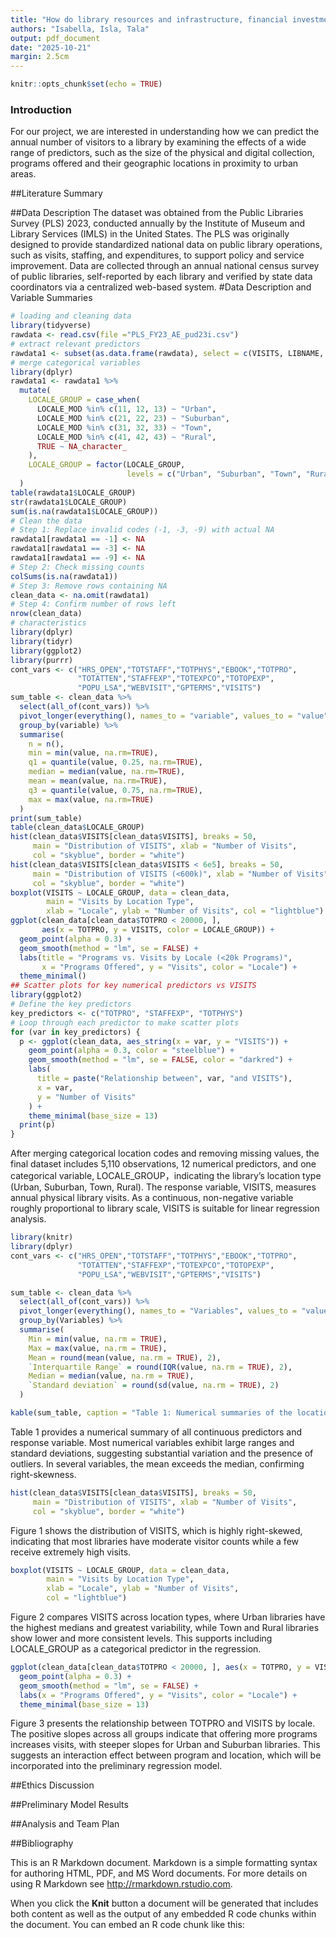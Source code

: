 ```yaml
---
title: "How do library resources and infrastructure, financial investment and community characteristics predict the number of library visits per year?"
authors: "Isabella, Isla, Tala"
output: pdf_document
date: "2025-10-21"
margin: 2.5cm
---
```


```r
knitr::opts_chunk$set(echo = TRUE)
```

### Introduction

For our project, we are interested in understanding how we can predict the annual number of visitors to a library by examining the effects of a wide range of predictors, such as the size of the physical and digital collection, programs offered and their geographic locations in proximity to urban areas. 

##Literature Summary

##Data Description
The dataset was obtained from the Public Libraries Survey (PLS) 2023, conducted annually by the Institute of Museum and Library Services (IMLS) in the United States. The PLS was originally designed to provide standardized national data on public library operations, such as visits, staffing, and expenditures, to support policy and service improvement. Data are collected through an annual national census survey of public libraries, self-reported by each library and verified by state data coordinators via a centralized web-based system.
#Data Description and Variable Summaries
```r
# loading and cleaning data 
library(tidyverse)
rawdata <- read.csv(file ="PLS_FY23_AE_pud23i.csv")
# extract relevant predictors
rawdata1 <- subset(as.data.frame(rawdata), select = c(VISITS, LIBNAME, HRS_OPEN, TOTSTAFF, TOTPHYS, EBOOK, TOTPRO, TOTATTEN, STAFFEXP, TOTEXPCO, TOTOPEXP, POPU_LSA, WEBVISIT, GPTERMS, LOCALE_MOD))
# merge categorical variables
library(dplyr)
rawdata1 <- rawdata1 %>%
  mutate(
    LOCALE_GROUP = case_when(
      LOCALE_MOD %in% c(11, 12, 13) ~ "Urban",
      LOCALE_MOD %in% c(21, 22, 23) ~ "Suburban",
      LOCALE_MOD %in% c(31, 32, 33) ~ "Town",
      LOCALE_MOD %in% c(41, 42, 43) ~ "Rural",
      TRUE ~ NA_character_  
    ),
    LOCALE_GROUP = factor(LOCALE_GROUP,
                          levels = c("Urban", "Suburban", "Town", "Rural"))
  )
table(rawdata1$LOCALE_GROUP)
str(rawdata1$LOCALE_GROUP)
sum(is.na(rawdata1$LOCALE_GROUP))
# Clean the data
# Step 1: Replace invalid codes (-1, -3, -9) with actual NA
rawdata1[rawdata1 == -1] <- NA
rawdata1[rawdata1 == -3] <- NA
rawdata1[rawdata1 == -9] <- NA
# Step 2: Check missing counts
colSums(is.na(rawdata1))
# Step 3: Remove rows containing NA
clean_data <- na.omit(rawdata1)
# Step 4: Confirm number of rows left
nrow(clean_data)
# characteristics 
library(dplyr)
library(tidyr)
library(ggplot2)
library(purrr)
cont_vars <- c("HRS_OPEN","TOTSTAFF","TOTPHYS","EBOOK","TOTPRO",
               "TOTATTEN","STAFFEXP","TOTEXPCO","TOTOPEXP",
               "POPU_LSA","WEBVISIT","GPTERMS","VISITS")
sum_table <- clean_data %>%
  select(all_of(cont_vars)) %>%
  pivot_longer(everything(), names_to = "variable", values_to = "value") %>%
  group_by(variable) %>%
  summarise(
    n = n(),
    min = min(value, na.rm=TRUE),
    q1 = quantile(value, 0.25, na.rm=TRUE),
    median = median(value, na.rm=TRUE),
    mean = mean(value, na.rm=TRUE),
    q3 = quantile(value, 0.75, na.rm=TRUE),
    max = max(value, na.rm=TRUE)
  )
print(sum_table)
table(clean_data$LOCALE_GROUP)
hist(clean_data$VISITS[clean_data$VISITS], breaks = 50,
     main = "Distribution of VISITS", xlab = "Number of Visits",
     col = "skyblue", border = "white") 
hist(clean_data$VISITS[clean_data$VISITS < 6e5], breaks = 50,
     main = "Distribution of VISITS (<600k)", xlab = "Number of Visits",
     col = "skyblue", border = "white")
boxplot(VISITS ~ LOCALE_GROUP, data = clean_data,
        main = "Visits by Location Type",
        xlab = "Locale", ylab = "Number of Visits", col = "lightblue")
ggplot(clean_data[clean_data$TOTPRO < 20000, ], 
       aes(x = TOTPRO, y = VISITS, color = LOCALE_GROUP)) +
  geom_point(alpha = 0.3) +
  geom_smooth(method = "lm", se = FALSE) +
  labs(title = "Programs vs. Visits by Locale (<20k Programs)", 
       x = "Programs Offered", y = "Visits", color = "Locale") +
  theme_minimal()
## Scatter plots for key numerical predictors vs VISITS
library(ggplot2)
# Define the key predictors
key_predictors <- c("TOTPRO", "STAFFEXP", "TOTPHYS")
# Loop through each predictor to make scatter plots
for (var in key_predictors) {
  p <- ggplot(clean_data, aes_string(x = var, y = "VISITS")) +
    geom_point(alpha = 0.3, color = "steelblue") +
    geom_smooth(method = "lm", se = FALSE, color = "darkred") +
    labs(
      title = paste("Relationship between", var, "and VISITS"),
      x = var,
      y = "Number of Visits"
    ) +
    theme_minimal(base_size = 13)
  print(p)
}
```
After merging categorical location codes and removing missing values, the final dataset includes 5,110 observations, 12 numerical predictors, and one categorical variable, LOCALE_GROUP，indicating the library’s location type  (Urban, Suburban, Town, Rural). The response variable, VISITS, measures annual physical library visits. As a continuous, non-negative variable roughly proportional to library scale, VISITS is suitable for linear regression analysis.
```r
library(knitr)
library(dplyr)
cont_vars <- c("HRS_OPEN","TOTSTAFF","TOTPHYS","EBOOK","TOTPRO",
               "TOTATTEN","STAFFEXP","TOTEXPCO","TOTOPEXP",
               "POPU_LSA","WEBVISIT","GPTERMS","VISITS")

sum_table <- clean_data %>%
  select(all_of(cont_vars)) %>%
  pivot_longer(everything(), names_to = "Variables", values_to = "value") %>%
  group_by(Variables) %>%
  summarise(
    Min = min(value, na.rm = TRUE),
    Max = max(value, na.rm = TRUE),
    Mean = round(mean(value, na.rm = TRUE), 2),
    `Interquartile Range` = round(IQR(value, na.rm = TRUE), 2),
    Median = median(value, na.rm = TRUE),
    `Standard deviation` = round(sd(value, na.rm = TRUE), 2)
  )

kable(sum_table, caption = "Table 1: Numerical summaries of the location and spread of the data")
``` 
Table 1 provides a numerical summary of all continuous predictors and response variable. Most numerical variables exhibit large ranges and standard deviations, suggesting substantial variation and the presence of outliers. In several variables, the mean exceeds the median, confirming right-skewness.
```r
hist(clean_data$VISITS[clean_data$VISITS], breaks = 50,
     main = "Distribution of VISITS", xlab = "Number of Visits",
     col = "skyblue", border = "white")
```
Figure 1 shows the distribution of VISITS, which is highly right-skewed, indicating that most libraries have moderate visitor counts while a few receive extremely high visits.
```r
boxplot(VISITS ~ LOCALE_GROUP, data = clean_data,
        main = "Visits by Location Type",
        xlab = "Locale", ylab = "Number of Visits",
        col = "lightblue")
```
Figure 2 compares VISITS across location types, where Urban libraries have the highest medians and greatest variability, while Town and Rural libraries show lower and more consistent levels. This supports including LOCALE_GROUP  as a categorical predictor in the regression.
```r
ggplot(clean_data[clean_data$TOTPRO < 20000, ], aes(x = TOTPRO, y = VISITS, color = LOCALE_GROUP)) +
  geom_point(alpha = 0.3) +
  geom_smooth(method = "lm", se = FALSE) +
  labs(x = "Programs Offered", y = "Visits", color = "Locale") +
  theme_minimal(base_size = 13)
```
Figure 3 presents the relationship between TOTPRO and VISITS by locale. The positive slopes across all groups indicate that offering more programs increases visits, with steeper slopes for Urban and Suburban libraries. This suggests an interaction effect between program and location, which will be incorporated into the preliminary regression model.

##Ethics Discussion

##Preliminary Model Results

##Analysis and Team Plan

##Bibliography

This is an R Markdown document. Markdown is a simple formatting syntax for authoring HTML, PDF, and MS Word documents. For more details on using R Markdown see <http://rmarkdown.rstudio.com>.

When you click the **Knit** button a document will be generated that includes both content as well as the output of any embedded R code chunks within the document. You can embed an R code chunk like this:




